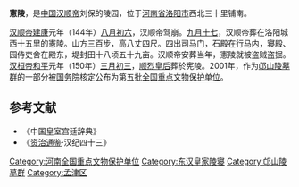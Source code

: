 {{文物保护单位
| 级别 = 全国
| 名称 = [[邙山陵墓群|邙山陵墓群]]<br />汉憲陵
| 图片 = 
| 编号 = 5-171
| 分类 = 古墓葬
| 时代 = [[东汉|汉]]
| 所在 = [[河南省|河南省]] [[洛阳市|洛阳市]] [[孟津县|孟津县]]
| 登录 = 2001年
| Cat = 河南全国重点文物保护单位
}}
'''憲陵'''，是[[中国|中国]][[汉顺帝|汉顺帝]]刘保的陵园，位于[[河南省|河南省]][[洛阳市|洛阳市]]西北三十里铺南。

[[汉顺帝|汉顺帝]][[建康|建康]]元年（144年）[[八月初六|八月初六]]，汉顺帝驾崩。[[九月十七|九月十七]]，汉顺帝葬在洛阳城西十五里的憲陵。山方三百步，高八丈四尺。四出司马门，石殿在行马内，寝殿、园侍吏舍在殿东，堤封田十八顷五十九亩。汉顺帝安葬当年，憲陵就被盗贼盗掘。[[汉桓帝|汉桓帝]][[和平|和平]]元年（150年）[[三月初三|三月初三]]，[[顺烈皇后|顺烈皇后]]葬於宪陵。2001年，作为[[邙山陵墓群|邙山陵墓群]]的一部分被[[中华人民共和国国务院|国务院]]核定公布为第五批[[全国重点文物保护单位|全国重点文物保护单位]]。

==参考文献==
* 《中国皇室宫廷辞典》
* 《[[资治通鉴|资治通鉴]]·汉纪四十三》
{{河南全国重点文物保护单位}}
{{Emperors tomb in Han}}

[[Category:河南全国重点文物保护单位|Category:河南全国重点文物保护单位]]
[[Category:东汉皇家陵寝|Category:东汉皇家陵寝]]
[[Category:邙山陵墓群|Category:邙山陵墓群]]
[[Category:孟津区|Category:孟津区]]